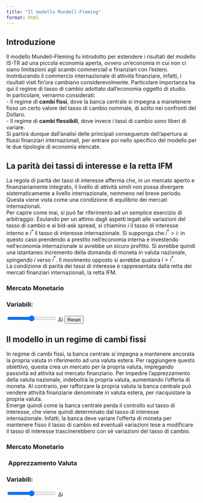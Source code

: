 ```yaml
---
title: "Il modello Mundell-Fleming"
format: html
---
```


<script src="https://d3js.org/d3.v7.min.js"></script>

## Introduzione

Il modello Mundell-Fleming fu introdotto per estendere i risultati del modello IS-TR ad una piccola economia aperta, ovvero un'economia in cui non ci siano limitazioni agli scambi commerciali e finanziari con l'estero. Inotrducendo il commercio internazionale di attività finanziare, infatti, i risultati visti fin'ora cambiano considerevolmente. Particolare importanza ha qui il regime di tasso di cambio adottato dall'economia oggetto di studio.  
In particolare, verranno considerati:  
- Il regime di **cambi fissi**, dove la banca centrale si impegna a manetenere fisso un certo valore del tasso di cambio nominale, di solito nei confronti del Dollaro.  
- Il regime di **cambi flessibili**, dove invece i tassi di cambio sono liberi di variare.  
Si partirà dunque dall'analisi delle principali conseguenze dell'apertura ai flussi finanziari internazionali, per entrare poi nello specifico del modello per le due tipologie di economia elencate.

## La parità dei tassi di interesse e la retta IFM

La regola di parità dei tassi di interesse afferma che, in un mercato aperto e finanziariamente integrato, il livello di attività *simili* non possa divergere sistematicamente a livello internazionale, nemmeno nel breve periodo. Questa viene vista come una condizione di equilibrio dei mercati internazionali.  
Per capire come mai, si può far riferimento ad un semplice esercizio di arbitraggio. Esulando per un attimo dagli aspetti legati alle variazioni del tasso di cambio e ai bid-ask spread, si chiamino $i$ il tasso di interesse interno e $i^*$ il tasso di interesse internazionale. Si supponga che $i^*>i$: in questo caso prendendo a prestito nell'economia interna e investendo nell'economia internazionale si avrebbe un sicuro profitto. Si avrebbe quindi una istantaneo incremento della domanda di moneta in valuta nazionale, spingendo $i$ verso $i^*$. Il movimento opposto si avrebbe qualora $i>i^*$.  
La condizione di parità dei tassi di interesse è rappresentata dalla retta dei mercati finanziari internazionali, la retta IFM. 

<div id="wrapper">
<div style="padding-right:5px;" id="MD">
<h3 class="slider-title">Mercato Monetario</h3>
</div>
<div style="padding-left:5px;" id="">
<h3 class="slider-title"></h3>
</div>
<div id="sliders-container">
<h3 class="slider-title">Variabili:</h3>
<input type="range" id="delta_i" min="-0.8" max="0.8" step="0.02" value="0" class="slider">
<label for="delta_i">Δi</label>
<button id="resetButton">Reset</button>
</div>
</div>


<script type="module">
import * as d3 from "https://cdn.jsdelivr.net/npm/d3@7/+esm";

// Declare the chart dimensions and margins.
const width = 300;
const height = 300;
const marginTop = 0;
const marginRight = 0;
const marginBottom = 0;
const marginLeft = 0;

// Declare the x (horizontal position) scale.
const x = d3.scaleLinear()
    .domain([-1, 1])
    .range([marginLeft, width - marginRight]);

// Declare the y (vertical position) scale.
const y = d3.scaleLinear()
    .domain([-1, 1])
    .range([height - marginBottom, marginTop]);

// Create the SVG container.
const svg = d3.create("svg")
    .attr("width", width)
    .attr("height", height);

svg.append("rect")
  .attr("width", width)
  .attr("height", height)
  .attr("fill", "white");

// Add the x-axis line (without ticks/labels).
svg.append("g")
    .attr("transform", `translate(0,${height - marginBottom})`)
    .attr("stroke", "silver")
    .attr("stroke-width", 3)
    .append("line")
    .attr("x1", marginLeft)
    .attr("x2", width - marginRight)
    .attr("y1", 0)
    .attr("y2", 0);

// Add the y-axis line (without ticks/labels).
svg.append("g")
    .attr("transform", `translate(${marginLeft},0)`)
    .attr("stroke", "silver")
    .attr("stroke-width", 3)
    .append("line")
    .attr("x1", 0)
    .attr("x2", 0)
    .attr("y1", marginTop)
    .attr("y2", height - marginBottom);

// Add the upper-line
svg.append("g")
    .attr("transform", `translate(0,${marginTop})`)
    .attr("stroke", "silver")
    .attr("stroke-width", 3)
    .append("line")
    .attr("x1", marginLeft)
    .attr("x2", width - marginRight)
    .attr("y1", 0)
    .attr("y2", 0);

// Add the right-line
svg.append("g")
    .attr("transform", `translate(${width-marginLeft},0)`)
    .attr("stroke", "silver")
    .attr("stroke-width", 3)
    .append("line")
    .attr("x1", 0)
    .attr("x2", 0)
    .attr("y1", marginTop)
    .attr("y2", height - marginBottom);

// Create the line generator.
const line = d3.line()
    .x(d => x(d.x))
    .y(d => y(d.y));

// Generate initial data.

const istar = 0
const IFM_ = d3.range(-0.9, 0.9, 0.02).map(d => ({ x: d, y: istar }));
let IFM = d3.range(-0.9, 0.9, 0.02).map(d => ({ x: d, y: istar }));
const MD_ = d3.range(-0.9, 0.9, 0.02).map(d => ({ x: d, y: -d }));
let MD = d3.range(-0.9, 0.9, 0.02).map(d => ({ x: d, y: -d }));
let M_ = d3.range(-1, 0.8, 0.02).map(d => ({ x: 0, y: d }));
let x_eq = 0
let y_eq = istar


// Append the original reference line.
svg.append("path")
    .datum(IFM_)
    .attr("fill", "none")
    .attr("stroke", "#525252")
    .attr("stroke-width", 1)
    .attr("stroke-dasharray", "5,5")
    .attr("d", line);

// Append the dynamic IFM curve.
const IFMLine = svg.append("path")
    .datum(IFM)
    .attr("fill", "none")
    .attr("stroke", "#525252")
    .attr("stroke-width", 2)
    .attr("d", line);

// Append the original reference line.
svg.append("path")
    .datum(MD_)
    .attr("fill", "none")
    .attr("stroke", "#525252")
    .attr("stroke-width", 1)
    .attr("stroke-dasharray", "5,5")
    .attr("d", line);

// Append the dynamic MD curve.
const MDLine = svg.append("path")
    .datum(MD)
    .attr("fill", "none")
    .attr("stroke", "#04AA6D")
    .attr("stroke-width", 4)
    .attr("d", line);

const MLine = svg.append("path")
    .datum(M_)
    .attr("fill", "none")
    .attr("stroke", "#8A2BE2")
    .attr("stroke-width", 4)
    .attr("d", line);

// Append equilibrium point
let initialX = x(x_eq)
let initialY = y(y_eq)
let initialRadius = 7.5

const dot = svg.append("circle")
    .attr("cx", initialX)
    .attr("cy", initialY)
    .attr("r", initialRadius)
    .attr("fill", "red");

// Append various text
svg.append("text")
  .attr("x", x(-.8)) 
  .attr("y", y(-.95))
  .attr("text-anchor", "middle")
  .attr("dy", ".35em")
  .style("fill", "#525252")
  .style("font-size", "16px")
  .text("M/P");

svg.append("text")
  .attr("x", x(-.95)) 
  .attr("y", y(-.8))
  .attr("text-anchor", "middle")
  .attr("dy", ".35em")
  .style("fill", "#525252")
  .style("font-size", "16px")
  .text("i");

svg.append("text")
  .attr("x", x(-.95)) 
  .attr("y", y(0))
  .attr("text-anchor", "middle")
  .attr("dy", ".35em")
  .style("fill", "#525252")
  .style("font-size", "16px")
  .style("font-weight", "bold")
  .text("i*");

// Function to update the MD curve when sliders change.
function updateLine() {

    let delta_i = parseFloat(document.getElementById("delta_i").value);

    // Update IFM curve data
    IFM = d3.range(-0.9, 0.9, 0.02).map(d => ({ x: d, y: istar + delta_i }));

    // Update the line with new data
    IFMLine.datum(IFM)
        .attr("d", line);

    // Update M curve data
    M_ = d3.range(-1, 0.9, 0.02).map(d => ({ x: -delta_i, y: d }));

    // Update the line with new data
    MLine.datum(M_)
        .attr("d", line);

    // Update equilibrium
    x_eq = - delta_i
    y_eq = delta_i

    // Update equilibrium point
    dot.attr("cx", x(x_eq))
        .attr("cy", y(y_eq))
}

function resetLine() {
    let delta_i = parseFloat(document.getElementById("delta_i").value)

    dot.transition()
        .duration(1000)
        .attr("cy", y(0))
    
    IFM = d3.range(-0.9, 0.9, 0.02).map(d => ({ x: d, y: 0 }));
    IFMLine.datum(IFM)
        .transition()
        .duration(1000)
        .attr("d", line);

    MD = d3.range(-0.9, 0.9, 0.02).map(d => ({ x: d - delta_i, y: -d}));
    MDLine.datum(MD)
        .transition()
        .duration(1000)
        .attr("d", line);
    
}

// Attach event listeners to sliders
document.querySelectorAll("input[type=range]").forEach(slider => {
    slider.addEventListener("input", updateLine);
    slider.addEventListener("change", resetLine);
});

const i_slider = d3.select("#delta_i");
i_slider.on("change", function() {
    i_slider.property("value", 0);
});

// Function to trigger D3 action (reset)
function resetChart() {
    IFM = d3.range(-0.9, 0.9, 0.02).map(d => ({ x: d, y: istar }));
    MD = d3.range(-0.9, 0.9, 0.02).map(d => ({ x: d, y: -d }));
    M_ = d3.range(-1, 0.8, 0.02).map(d => ({ x: 0, y: d }));
    x_eq = 0
    y_eq = istar

    IFMLine.datum(IFM)
        .attr("d", line);

    MLine.datum(M_)
        .attr("d", line);

    MDLine.datum(MD)
        .attr("d", line)

    dot.attr("cx", x(x_eq))
        .attr("cy", y(y_eq))
}

// Add event listener to reset button
d3.select("#resetButton").on("click", function() {
    resetChart();
});

// Append the SVG element.
document.getElementById("MD").appendChild(svg.node());

</script>







## Il modello in un regime di cambi fissi

In regime di cambi fissi, la banca centrale  si impegna a mantenere ancorata la propria valuta in riferimento ad una valuta estera. Per raggiungere questo obiettivo, questa crea un mercato per la propria valuta, impiegando passività ed attività sul mercato finanziario. Per impedire l'apprezzamento della valuta nazionale, indebolirà la propria valuta, aumentando l'offerta di moneta. Al contrario, per rafforzare la propria valuta la banca centrale può vendere attività finanziarie denominate in valuta estera, per riacquistare la propria valuta.  
Emerge quindi come la banca centrale perda il controllo sul tasso di interesse, che viene quindi determinato dal tasso di interesse internazionale. Infatti, la banca deve variare l'offerta di moneta per mantenere fisso il tasso di cambio ed eventuali variazioni tese a modificare il tasso di interesse trascinerebbero con sè variazioni del tasso di cambio.

<div id="wrapper">
<div style="padding-right:5px;" id="MD_fixed">
<h3 class="slider-title">Mercato Monetario</h3>
</div>
<div style="padding-left:5px;" id="E_fixed">
<h3 class="slider-title">Apprezzamento Valuta</h3>
</div>
<div id="sliders-container">
<h3 class="slider-title">Variabili:</h3>
<input type="range" id="delta_i_fixed" min="-0.8" max="0.8" step="0.02" value="0" class="slider">
<label for="delta_i">Δi</label>
</div>
</div>


<script type="module">
import * as d3 from "https://cdn.jsdelivr.net/npm/d3@7/+esm";

// Declare the chart dimensions and margins.
const width = 300;
const height = 300;
const marginTop = 0;
const marginRight = 0;
const marginBottom = 0;
const marginLeft = 0;

// Declare the x (horizontal position) scale.
const x = d3.scaleLinear()
    .domain([-1, 1])
    .range([marginLeft, width - marginRight]);

// Declare the y (vertical position) scale.
const y = d3.scaleLinear()
    .domain([-1, 1])
    .range([height - marginBottom, marginTop]);

// Create the SVG container.
const svg = d3.create("svg")
    .attr("width", width)
    .attr("height", height);

svg.append("rect")
  .attr("width", width)
  .attr("height", height)
  .attr("fill", "white");

// Add the x-axis line (without ticks/labels).
svg.append("g")
    .attr("transform", `translate(0,${height - marginBottom})`)
    .attr("stroke", "silver")
    .attr("stroke-width", 3)
    .append("line")
    .attr("x1", marginLeft)
    .attr("x2", width - marginRight)
    .attr("y1", 0)
    .attr("y2", 0);

// Add the y-axis line (without ticks/labels).
svg.append("g")
    .attr("transform", `translate(${marginLeft},0)`)
    .attr("stroke", "silver")
    .attr("stroke-width", 3)
    .append("line")
    .attr("x1", 0)
    .attr("x2", 0)
    .attr("y1", marginTop)
    .attr("y2", height - marginBottom);

// Add the upper-line
svg.append("g")
    .attr("transform", `translate(0,${marginTop})`)
    .attr("stroke", "silver")
    .attr("stroke-width", 3)
    .append("line")
    .attr("x1", marginLeft)
    .attr("x2", width - marginRight)
    .attr("y1", 0)
    .attr("y2", 0);

// Add the right-line
svg.append("g")
    .attr("transform", `translate(${width-marginLeft},0)`)
    .attr("stroke", "silver")
    .attr("stroke-width", 3)
    .append("line")
    .attr("x1", 0)
    .attr("x2", 0)
    .attr("y1", marginTop)
    .attr("y2", height - marginBottom);

// Create the line generator.
const line = d3.line()
    .x(d => x(d.x))
    .y(d => y(d.y));

// Generate initial data.

const istar = 0
const IFM_ = d3.range(-0.9, 0.9, 0.02).map(d => ({ x: d, y: istar }));
let IFM = d3.range(-0.9, 0.9, 0.02).map(d => ({ x: d, y: istar }));
const MD_ = d3.range(-0.9, 0.9, 0.02).map(d => ({ x: d, y: -d }));
let MD = d3.range(-0.9, 0.9, 0.02).map(d => ({ x: d, y: -d }));
let M_ = d3.range(-1, 0.8, 0.02).map(d => ({ x: 0, y: d }));
let x_eq = 0
let y_eq = istar


// Append the original reference line.
svg.append("path")
    .datum(IFM_)
    .attr("fill", "none")
    .attr("stroke", "#525252")
    .attr("stroke-width", 1)
    .attr("stroke-dasharray", "5,5")
    .attr("d", line);

// Append the dynamic IFM curve.
const IFMLine = svg.append("path")
    .datum(IFM)
    .attr("fill", "none")
    .attr("stroke", "#525252")
    .attr("stroke-width", 2)
    .attr("d", line);

// Append the original reference line.
svg.append("path")
    .datum(MD_)
    .attr("fill", "none")
    .attr("stroke", "#525252")
    .attr("stroke-width", 1)
    .attr("stroke-dasharray", "5,5")
    .attr("d", line);

// Append the dynamic MD curve.
const MDLine = svg.append("path")
    .datum(MD)
    .attr("fill", "none")
    .attr("stroke", "#04AA6D")
    .attr("stroke-width", 4)
    .attr("d", line);

const MLine = svg.append("path")
    .datum(M_)
    .attr("fill", "none")
    .attr("stroke", "#8A2BE2")
    .attr("stroke-width", 4)
    .attr("d", line);

// Append equilibrium point
let initialX = x(x_eq)
let initialY = y(y_eq)
let initialRadius = 7.5

const dot = svg.append("circle")
    .attr("cx", initialX)
    .attr("cy", initialY)
    .attr("r", initialRadius)
    .attr("fill", "red");

// Append various text
svg.append("text")
  .attr("x", x(-.8)) 
  .attr("y", y(-.95))
  .attr("text-anchor", "middle")
  .attr("dy", ".35em")
  .style("fill", "#525252")
  .style("font-size", "16px")
  .text("M/P");

svg.append("text")
  .attr("x", x(-.95)) 
  .attr("y", y(-.8))
  .attr("text-anchor", "middle")
  .attr("dy", ".35em")
  .style("fill", "#525252")
  .style("font-size", "16px")
  .text("i");

svg.append("text")
  .attr("x", x(-.95)) 
  .attr("y", y(0))
  .attr("text-anchor", "middle")
  .attr("dy", ".35em")
  .style("fill", "#525252")
  .style("font-size", "16px")
  .style("font-weight", "bold")
  .text("i*");

// Function to update the MD curve when sliders change.
function updateLine() {

    let delta_i = parseFloat(document.getElementById("delta_i_fixed").value);

    // Update IFM curve data
    IFM = d3.range(-0.9, 0.9, 0.02).map(d => ({ x: d, y: istar + delta_i }));

    // Update the line with new data
    IFMLine.datum(IFM)
        .attr("d", line);

    // Update M curve data
    M_ = d3.range(-1, 0.9, 0.02).map(d => ({ x: -delta_i, y: d }));

    // Update the line with new data
    MLine.datum(M_)
        .attr("d", line);

    // Update equilibrium
    x_eq = - delta_i
    y_eq = delta_i

    // Update equilibrium point
    dot.attr("cx", x(x_eq))
        .attr("cy", y(y_eq))
}

function resetLine() {
    let delta_i = parseFloat(document.getElementById("delta_i_fixed").value)

    dot.transition()
        .duration(1000)
        .attr("cy", y(0))
        .attr("cx", x(0))
    
    IFM = d3.range(-0.9, 0.9, 0.02).map(d => ({ x: d, y: 0 }));
    IFMLine.datum(IFM)
        .transition()
        .duration(1000)
        .attr("d", line);

    M_ = d3.range(-1, 0.9, 0.02).map(d => ({ x: 0, y: d }));
    MLine.datum(M_)
        .transition()
        .duration(1000)
        .attr("d", line);
    
}

// Attach event listeners to sliders
document.querySelectorAll("input[type=range]").forEach(slider => {
    slider.addEventListener("input", updateLine);
    slider.addEventListener("change", resetLine);
});

// Append the SVG element.
document.getElementById("MD_fixed").appendChild(svg.node());

</script>


<script type="module">
import * as d3 from "https://cdn.jsdelivr.net/npm/d3@7/+esm";

// Declare the chart dimensions and margins.
const width = 200;
const height = 300;
const marginTop = 0;
const marginRight = 0;
const marginBottom = 0;
const marginLeft = 0;

// Declare the x (horizontal position) scale.
const x = d3.scaleLinear()
    .domain([-1, 1])
    .range([marginLeft, width - marginRight]);

// Declare the y (vertical position) scale.
const y = d3.scaleLinear()
    .domain([-1, 1])
    .range([height - marginBottom, marginTop]);

// Create the SVG container.
const svg = d3.create("svg")
    .attr("width", width)
    .attr("height", height);

svg.append("rect")
  .attr("width", width)
  .attr("height", height)
  .attr("fill", "white");

// Add the x-axis line (without ticks/labels).
svg.append("g")
    .attr("transform", `translate(0,${height - marginBottom})`)
    .attr("stroke", "silver")
    .attr("stroke-width", 3)
    .append("line")
    .attr("x1", marginLeft)
    .attr("x2", width - marginRight)
    .attr("y1", 0)
    .attr("y2", 0);

// Add the y-axis line (without ticks/labels).
svg.append("g")
    .attr("transform", `translate(${marginLeft},0)`)
    .attr("stroke", "silver")
    .attr("stroke-width", 3)
    .append("line")
    .attr("x1", 0)
    .attr("x2", 0)
    .attr("y1", marginTop)
    .attr("y2", height - marginBottom);

// Add the upper-line
svg.append("g")
    .attr("transform", `translate(0,${marginTop})`)
    .attr("stroke", "silver")
    .attr("stroke-width", 3)
    .append("line")
    .attr("x1", marginLeft)
    .attr("x2", width - marginRight)
    .attr("y1", 0)
    .attr("y2", 0);

// Add the right-line
svg.append("g")
    .attr("transform", `translate(${width-marginLeft},0)`)
    .attr("stroke", "silver")
    .attr("stroke-width", 3)
    .append("line")
    .attr("x1", 0)
    .attr("x2", 0)
    .attr("y1", marginTop)
    .attr("y2", height - marginBottom);

// Generate initial data.

let change = 0

// Append various text
const E_ = svg.append("text")
                .attr("x", x(0)) 
                .attr("y", y(0))
                .attr("text-anchor", "middle")
                .attr("dy", ".35em")
                .style("fill", "#525252")
                .style("font-size", "64px")
                .style("font-weight", "bold")
                .text(change.toFixed(0) + '%');

// Function to update the MD curve when sliders change.
function updateChange() {

    let delta_i = parseFloat(document.getElementById("delta_i_fixed").value);

    const colorScale = d3.scaleLinear()
                        .domain([0, 25, 50, 80]) 
                        .range(["green", "yellow", "red", "purple"]);

    change = delta_i * 100
    E_.text(change.toFixed(0) + '%')
      .style("fill", colorScale(Math.abs(change)))

}

function resetChange() {
    let delta_i = parseFloat(document.getElementById("delta_i_fixed").value)

    change = 0
    E_.transition()
        .duration(1000)
        .text(change.toFixed(0) + '%')
        .style("fill", "#525252")
    
}

// Attach event listeners to sliders
document.querySelectorAll("input[type=range]").forEach(slider => {
    slider.addEventListener("input", updateChange);
    slider.addEventListener("change", resetChange);
});

const i_slider = d3.select("#delta_i_fixed");
i_slider.on("change", function() {
    i_slider.property("value", 0);
});

// Append the SVG element.
document.getElementById("E_fixed").appendChild(svg.node());

</script>
